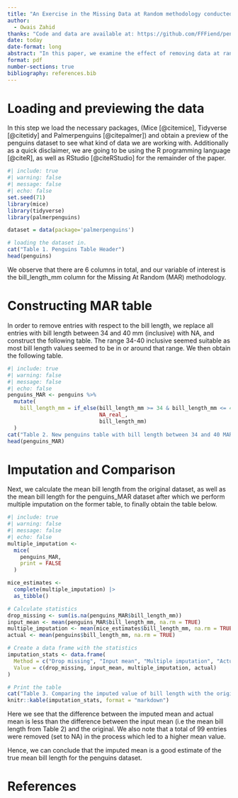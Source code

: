 ```yaml
---
title: "An Exercise in the Missing Data at Random methodology conducted on penguin bill length (in mm)"
author: 
  - Owais Zahid
thanks: "Code and data are available at: https://github.com/FFFiend/penguins_bill_length"
date: today
date-format: long
abstract: "In this paper, we examine the effect of removing data at random with respect to the bill length variable in the penguins dataset, on the mean bill length value. We then draw a comparison to see whether this imputed value is a good estimate for the mean."
format: pdf
number-sections: true
bibliography: references.bib
---
```

# Loading and previewing the data
In this step we load the necessary packages, (Mice [@citemice], Tidyverse [@citetidy] and Palmerpenguins [@citepalmer]) and obtain a preview of the penguins dataset to see what kind of data we are working with.
Additionally as a quick disclaimer, we are going to be using the R programming language [@citeR], as well as RStudio [@citeRStudio] for the remainder of the paper.
```r
#| include: true
#| warning: false
#| message: false
#| echo: false
set.seed(71)
library(mice)
library(tidyverse)
library(palmerpenguins)

dataset = data(package='palmerpenguins')

# loading the dataset in.
cat("Table 1. Penguins Table Header")
head(penguins)
```
We observe that there are 6 columns in total, and our variable of interest is the bill_length_mm column for the Missing At Random (MAR) methodology.

# Constructing MAR table
In order to remove entries with respect to the bill length, we replace all entries with bill length between 34 and 40 mm (inclusive) with NA, and construct the following table. The range 34-40 inclusive seemed suitable as most bill length values seemed to be in or around that range. We then obtain the following table.
```r
#| include: true
#| warning: false
#| message: false
#| echo: false
penguins_MAR <- penguins %>%
  mutate(
    bill_length_mm = if_else(bill_length_mm >= 34 & bill_length_mm <= 40,
                             NA_real_,
                             bill_length_mm)
  )
cat("Table 2. New penguins table with bill length between 34 and 40 MAR")
head(penguins_MAR)
```
# Imputation and Comparison
Next, we calculate the mean bill length from the original dataset, as well as the mean bill length for the penguins_MAR dataset after which we perform multiple imputation on the former table, to finally obtain the table below.
```r
#| include: true
#| warning: false
#| message: false
#| echo: false
multiple_imputation <-
  mice(
    penguins_MAR,
    print = FALSE
  )

mice_estimates <-
  complete(multiple_imputation) |>
  as_tibble()

# Calculate statistics
drop_missing <- sum(is.na(penguins_MAR$bill_length_mm))
input_mean <- mean(penguins_MAR$bill_length_mm, na.rm = TRUE)
multiple_imputation <- mean(mice_estimates$bill_length_mm, na.rm = TRUE)
actual <- mean(penguins$bill_length_mm, na.rm = TRUE)

# Create a data frame with the statistics
imputation_stats <- data.frame(
  Method = c("Drop missing", "Input mean", "Multiple imputation", "Actual"),
  Value = c(drop_missing, input_mean, multiple_imputation, actual)
)

# Print the table
cat("Table 3. Comparing the imputed value of bill length with the original mean bill length")
knitr::kable(imputation_stats, format = "markdown")
```
Here we see that the difference between the imputed mean and actual mean is less than the difference between the input mean (i.e the mean bill length from Table 2) and the original. We also note that a total of 99 entries were removed (set to NA) in the process which led to a higher mean value.

Hence, we can conclude that the imputed mean is a good estimate of the true mean bill length for the penguins dataset.

# References
